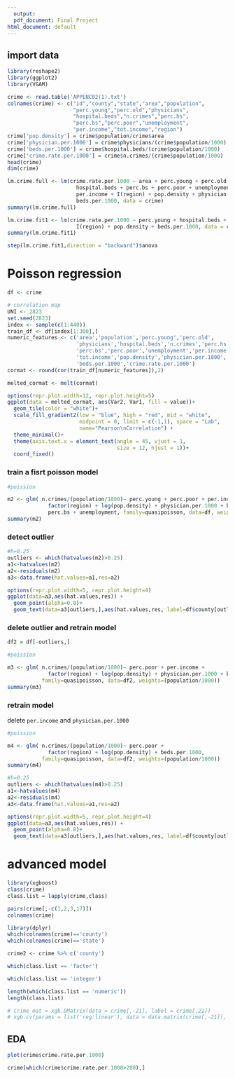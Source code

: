```yaml
---
  output:
  pdf_document: Final Project
html_document: default
---
```

  
## import data
  
  
  ```r
library(reshape2)
library(ggplot2)
library(VGAM)
```


```r
crime <- read.table('APPENC02(1).txt')
colnames(crime) <- c("id","county","state","area","population",
                     "perc.young","perc.old","physicians",
                     "hospital.beds","n.crimes","perc.hs",
                     "perc.bs","perc.poor","unemployment",
                     "per.income","tot.income","region")
crime['pop.density'] = crime$population/crime$area
crime['physician.per.1000'] = crime$physicians/(crime$population/1000)
crime['beds.per.1000'] = crime$hospital.beds/(crime$population/1000)
crime['crime.rate.per.1000'] = crime$n.crimes/(crime$population/1000)
head(crime)
dim(crime)
```


```r
lm.crime.full <- lm(crime.rate.per.1000 ~ area + perc.young + perc.old +
                      hospital.beds + perc.bs + perc.poor + unemployment +
                      per.income + I(region) + pop.density + physician.per.1000 + 
                      beds.per.1000, data = crime)
summary(lm.crime.full)
```



```r
lm.crime.fit1 <- lm(crime.rate.per.1000 ~ perc.young + hospital.beds + perc.poor + per.income +
                      I(region) + pop.density + beds.per.1000, data = crime)
summary(lm.crime.fit1)
```



```r
step(lm.crime.fit1,direction = "backward")$anova
```



# Poisson regression 


```r
df <- crime
```


```r
# correlation map
UNI <- 2823
set.seed(2823)
index <- sample(c(1:440))
train_df <- df[index[1:300],]
numeric_features <- c('area','population','perc.young','perc.old',
                      'physicians','hospital.beds','n.crimes','perc.hs',
                      'perc.bs','perc.poor','unemployment','per.income',
                      'tot.income','pop.density','physician.per.1000',
                      'beds.per.1000','crime.rate.per.1000')
cormat <- round(cor(train_df[numeric_features]),2)

melted_cormat <- melt(cormat)

options(repr.plot.width=12, repr.plot.height=5)
ggplot(data = melted_cormat, aes(Var2, Var1, fill = value))+
  geom_tile(color = "white")+
  scale_fill_gradient2(low = "blue", high = "red", mid = "white",
                       midpoint = 0, limit = c(-1,1), space = "Lab",
                       name="Pearson\nCorrelation") +
  theme_minimal()+
  theme(axis.text.x = element_text(angle = 45, vjust = 1,
                                   size = 12, hjust = 1))+
  coord_fixed()
```


### train a fisrt poisson model


```r
#poission 

m2 <- glm( n.crimes/(population/1000)~ perc.young + perc.poor + per.income +
             factor(region) + log(pop.density) + physician.per.1000 + beds.per.1000 +
             perc.bs + unemployment, family=quasipoisson, data=df, weights=(population/1000))
summary(m2)
```




### detect outlier


```r
#h=0.25
outliers <- which(hatvalues(m2)>0.25)
a1<-hatvalues(m2)
a2<-residuals(m2)
a3<-data.frame(hat.values=a1,res=a2)

options(repr.plot.width=5, repr.plot.height=4)
ggplot(data=a3,aes(hat.values,res)) +
  geom_point(alpha=0.8)+
  geom_text(data=a3[outliers,],aes(hat.values,res, label=df$county[outliers]),size=3,hjust=1,alpha=0.8)
```




### delete outlier and retrain model


```r
df2 = df[-outliers,]

#poission 

m3 <- glm( n.crimes/(population/1000)~ perc.poor + per.income +
             factor(region) + log(pop.density) + physician.per.1000 + beds.per.1000,
           family=quasipoisson, data=df2, weights=(population/1000))
summary(m3)
```


### retrain model
delete `per.income` and `physician.per.1000`


```r
#poission 

m4 <- glm( n.crimes/(population/1000)~ perc.poor +
             factor(region) + log(pop.density) + beds.per.1000,
           family=quasipoisson, data=df2, weights=(population/1000))
summary(m4)
```


```r
#h=0.25
outliers <- which(hatvalues(m4)>0.25)
a1<-hatvalues(m4)
a2<-residuals(m4)
a3<-data.frame(hat.values=a1,res=a2)

options(repr.plot.width=5, repr.plot.height=4)
ggplot(data=a3,aes(hat.values,res)) +
  geom_point(alpha=0.8)+
  geom_text(data=a3[outliers,],aes(hat.values,res, label=df$county[outliers]),size=3,hjust=1,alpha=0.8)
```




# advanced model


```r
library(xgboost)
class(crime)
class.list = lapply(crime,class)

pairs(crime[,-c(1,2,3,17)])
colnames(crime)

library(dplyr)
which(colnames(crime)=='county')
which(colnames(crime)=='state')

crime2 <- crime %>% c('county')

which(class.list == 'factor')

which(class.list == 'integer')

length(which(class.list == 'numeric'))
length(class.list)

# crime_mat = xgb.DMatrix(data = crime[,-21], label = crime[,21])
# xgb.cv(params = list('reg:linear'), data = data.matrix(crime[,-21]), label = crime[,21],nfold=5)
```





## EDA
```r
plot(crime$crime.rate.per.1000)

crime[which(crime$crime.rate.per.1000>200),]


```